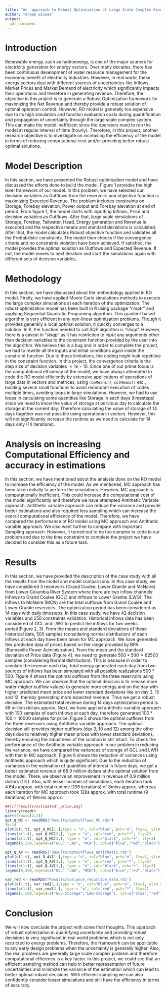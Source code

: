 ```yaml
---
title: "An  approach to Robust Optimization of Large Scale Complex River System"
author: "Arpan Biswas"
output:
  pdf_document
---
```


# Introduction 

Renewable energy, such as hydroenergy, is one of the major sources for electricity generation for energy sectors. Over many decades, there has been continuous development of water resource management for the economic benefit of electricity industries. However, in real world, these energy sectors deal with different sources of uncertainties like Inflows, Market Prices and Market Demand of electricity which significantly impacts their operations and therefore in generating revenue. Therefore, the objective in this project is to generate a Robust Optimization framework for maximizing the Net Revenue and thereby provide a robust solution of optimal operation control. However, RO model is generally too expensive due to its high simulation and function evaluation costs during quantification and propagation of uncertainty through the large scale complex system. This can make the model inefficient since the operators need to run the model at regular interval of time (hourly). Therefore, in this project, another research objective is to investigate on increasing the efficiency of the model in terms of reducing computational cost and/or providing better robust optimal solutions.

# Model Description

In this section, we have presented the Robust optimization model and have discussed the efforts done to build the model. Figure 1 provides the high level framework of our model. In this problem, we have selected our decision variables as Outflows from the reservoirs and objective function is maximizing Expected Revenue. The problem includes constraints on Storage, Forebay elevation, Power output and Forebay elevation at end of period. From figure 1, the model starts with inputting Inflows, Price and decision variables as Outflows. After that, large scale simulations of Storage, Forebay, Tailwater, Head, Energy generation and Revenue is executed and the respective means and standard deviations is calculated. After that, the model calculates Robust objective function and validates all the Probabilistic constraints. The model then checks if the convergence criteria and no constraints violation have been achieved. If satisfied, the model provides the optimal solution as Outflows and Expected Revenue. If not, the model moves to next iteration and start the simulations again with different sets of decision variables. 

# Methodology

In this section, we have discussed about the methodology applied in RO model. Firstly, we have applied Monte Carlo simulations methods to execute the large complex simulations at each iteration of the optimization. The robust optimization model has been built in R using package "nloptr" and applying Sequential Quadratic Programing algorithm. This gradient based algorithm is very efficient in any non-linear optimization problems. Though it provides generally a local optimal solution, it quickly converges to a solution. In R, the function needed to call SQP algorithm is "slsqp". However, there is a caveat in "slsqp" as it has restriction to input any arguments other than decision variables to the constraint function provided by the user into the algorithm. We believe this is a bug and in order to complete the project, we had to rewrite all the inputs and initial conditions again inside the constraint function. Due to these limitations, the coding might look repetitive in the constraint function. In this project, the convergence criteria is the step size of decision variables $< 1e-10$. Since one of our prime focus is the computational efficiency of the model, we have always attempted to code the RO model efficiently by extensive applications of operations of large data in vectors and matrices, using `rowMeans()`, `colMeans()` etc., building several small functions to avoid redundant execution of codes multiple times, avoiding loops in large simulations. However, we had to use loops in calculating some quantities like Storage in each days (timesteps) since we need to know the value of storage at pervious day to calculate the storage at the current day. Therefore calculating the value of storage of 14 days together was not possible using operations in vectors. However, this will not significantly increase the runtime as we need to calculate for 14 days only (14 iterations). 

# Analysis on increasing Computational Efficiency and accuracy in estimations 

In this section, we have mentioned about the analysis done on the RO model to increase the efficiency of the model. As we mentioned, MC approach has been taken initially to perform the simulations. However, MC approach is computationally inefficient. This could increase the computational cost of the model significantly and therefore we have attempted Antithetic Variable approach. Antithetic variable approach can reduce the variance and provide better estimations and also required less sampling which can increase the overall computational efficiency of the model. Therefore, we have compared the performance of RO model using MC approach and Antithetic variable approach. We also went further to compare with Important Sampling approach. However, it turned out to be too complex to code in our problem and due to the time constraint to complete the project we have decided to consider this as a future task.

# Results

In this section, we have provided the description of the case study with all the results from the model and model comparisons. In this case study, we have considered 3 reservoirs (Grand Coulee, Lower Granite and McNaire) from Lower Columbia River System where there are two inflow channels: Inflows to Grand Coulee (GCL) and inflows to Lower Granite (LWG). The inflows to McNaire (MCN) are the total outflows from Grand Coulee and Lower Granite reservoirs. The optimization period has been considered as 14 days with daily timesteps. In this case study, we have 42 decision variables and 250 constraints validation. Historical inflows data has been considered of GCL and LWG to predict the inflows for two weeks period(Figure 2, 3). From the means and standard deviations of these historical data, 500 samples (considering normal distribution) of each inflows at each day have been taken for MC approach. We have generated few predicted data of prices based on the range provided by BPA (Bonneville Power Administration). From the mean and the standard deviation of Price data (Figure 4), we need to generate $500*500 = 62500$ samples (considering Normal distribution). This is because in order to simulate the revenue each day, total energy generated each day from two sources of inflows has been simulated with all possible realizations $500*500$. Figure 4 shows the optimal outflows from the three reservoirs using MC approach. We can observe that the optimal decision is to release more water (higher outflow values) to generate more energy and on the day with higher predicted mean price and lower standard deviations like on day 3, 10 and 12, thereby generating more expected revenue. Thus we get a robust decision. The estimated total revenue during 14 days optimization period is 88 million dollars approx.  Next, we have applied antithetic variable approach with 100 samples of each inflows at each day, therefore generated $100*100 = 10000$ samples for price. Figure 5 shows the optimal outflows from the three reservoirs using Antithetic variable approach. The optimal decision still provides higher outflows (day 3, 10 and 12) among the other days due to relatively higher mean prices with lower standard deviations, thereby ensuring the robustness of the solution is still intact. To check the performance of the Antithetic variable approach in our problem in reducing the variance, we have compared the variances of storage of GCL and LWH with that in MC approach. Figure 6 shows the reduction of variances using Antithetic approach which is quite significant. Due to the reduction of variances in the estimation of quantities of interest in future days, we get a better estimated revenue of 88.9 million dollars at the optimal solution from the model. There, we observe an improvement in revenue of 0.9 million dollars (1%). Also, with lesser number of simulations, each iteration took $4.64s$ approx. with total runtime (106 iterations) of $8 mins$ approx. whereas each iteration for MC approach took $128s$ approx. with total runtime (9 iterations) of $19 mins$ approx. 


```r
##![](results/estimated\ price.png)
library(readr)
par(mfrow=c(2,2))
opt_Q_MC <- readRDS("Results/optoutflows_MC.rds")
t<-14
plot(c(1:t), opt_Q_MC[1,],type = "o", col="blue", pch="o", lty=1, ylim =c(0,500), xlab="day",ylab = "Outflows (kcfs)", main = "Fig 4.Optimal Outflows (MC approach)", prob=TRUE, cex.main = 0.75,cex.lab = 0.75)
lines(c(1:t), opt_Q_MC[2,], type = "o", col="red", pch="*", lty=2)
lines(c(1:t), opt_Q_MC[3,], type = "o", col="black", pch="+", lty=3)
legend(6,500,legend=c("GCL","LWG", "MCN"), col=c("blue","red","black"),pch=c("o","*","+"), lty=c(1,2,3),cex = 0.45)

opt_Q_AV <- readRDS("Results/optoutflows_antithetic.rds")
plot(c(1:t), opt_Q_AV[1,],type = "o", col="blue", pch="o", lty=1, ylim =c(0,500), xlab="day",ylab = "Outflows (kcfs)", main = "Fig 5.Optimal Outflows (Antithetic Variable approach)", prob=TRUE, cex.main = 0.75,cex.lab = 0.75)
lines(c(1:t), opt_Q_AV[2,], type = "o", col="red", pch="*", lty=2)
lines(c(1:t), opt_Q_AV[3,], type = "o", col="black", pch="+", lty=3)
legend(6,500,legend=c("GCL","LWG", "MCN"), col=c("blue","red","black"),pch=c("o","*","+"), lty=c(1,2,3),cex = 0.45)

var_red <- readRDS("Results/variance_reduction_data.rds")
plot(c(1:t), var_red[1,],type = "o", col="blue", pch="o", lty=1, ylim =c(0,500), xlab="day",ylab = "Variance reduction (kcfs-day)", main = "Fig 6. Variance reduction by Antithetic approach", prob=TRUE, cex.main = 0.75,cex.lab = 0.75)
lines(c(1:t), var_red[2,], type = "o", col="red", pch="*", lty=2)
legend(1,500,legend=c("GCL-Storage","LWG-Storage"), col=c("blue","red"),pch=c("o","*"), lty=c(1,2),cex = 0.75)
```

# Conclusion

We will now conclude the project with some final thoughts. This approach of robust optimization in quantifying uncertainty and providing robust decisions is very significant in real world problems which is not only restricted to energy problems. Therefore, the framework can be applicable to any early design problems when the uncertainty is generally higher. Also, the real problems are generally large scale complex problem and therefore computational efficiency is a key factor. In this project, we could see that an efficient sampling method can help in better representation of future uncertainties and minimize the variance of the estimation which can lead to better optimal robust decisions. With efficient sampling we can also confidently consider lesser simulations and still have the efficiency in terms of accuracy.
